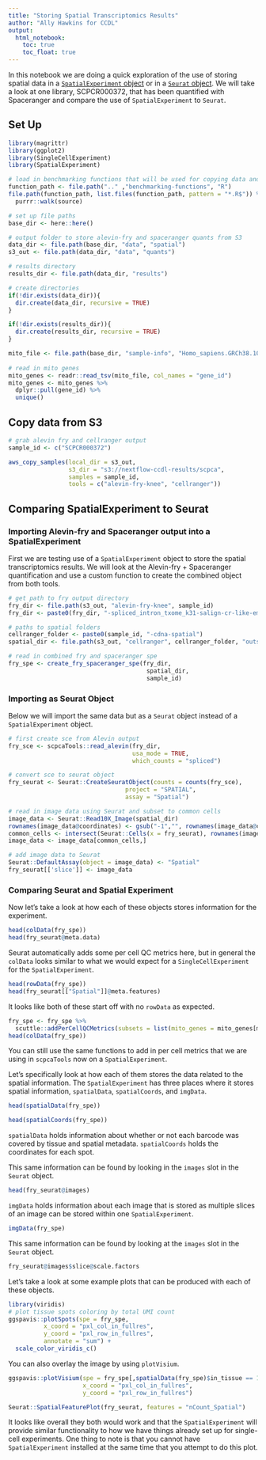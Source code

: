 ```yaml
---
title: "Storing Spatial Transcriptomics Results"
author: "Ally Hawkins for CCDL"
output: 
  html_notebook:
    toc: true
    toc_float: true
---
```


In this notebook we are doing a quick exploration of the use of storing spatial data in a [`SpatialExperiment` object](https://bioconductor.org/packages/release/bioc/vignettes/SpatialExperiment/inst/doc/SpatialExperiment.html#3_Common_operations) or in a [`Seurat` object](https://satijalab.org/seurat/articles/spatial_vignette.html). 
We will take a look at one library, SCPCR000372, that has been quantified with Spaceranger and compare the use of `SpatialExperiment` to `Seurat`.  

## Set Up

```r
library(magrittr)
library(ggplot2)
library(SingleCellExperiment)
library(SpatialExperiment)
```

```r
# load in benchmarking functions that will be used for copying data and generating sample tables
function_path <- file.path(".." ,"benchmarking-functions", "R")
file.path(function_path, list.files(function_path, pattern = "*.R$")) %>%
  purrr::walk(source)
```

```r
# set up file paths 
base_dir <- here::here()

# output folder to store alevin-fry and spaceranger quants from S3
data_dir <- file.path(base_dir, "data", "spatial") 
s3_out <- file.path(data_dir, "data", "quants")

# results directory 
results_dir <- file.path(data_dir, "results")

# create directories
if(!dir.exists(data_dir)){
  dir.create(data_dir, recursive = TRUE)
}

if(!dir.exists(results_dir)){
  dir.create(results_dir, recursive = TRUE)
}
```


```r
mito_file <- file.path(base_dir, "sample-info", "Homo_sapiens.GRCh38.103.mitogenes.txt")
  
# read in mito genes 
mito_genes <- readr::read_tsv(mito_file, col_names = "gene_id")
mito_genes <- mito_genes %>%
  dplyr::pull(gene_id) %>%
  unique()
```

## Copy data from S3

```r
# grab alevin fry and cellranger output
sample_id <- c("SCPCR000372")

aws_copy_samples(local_dir = s3_out,
                 s3_dir = "s3://nextflow-ccdl-results/scpca",
                 samples = sample_id,
                 tools = c("alevin-fry-knee", "cellranger"))
```

## Comparing SpatialExperiment to Seurat

### Importing Alevin-fry and Spaceranger output into a SpatialExperiment

First we are testing use of a `SpatialExperiment` object to store the spatial transcriptomics results. 
We will look at the Alevin-fry + Spaceranger quantification and use a custom function to create the combined object from both tools.

```r
# get path to fry output directory 
fry_dir <- file.path(s3_out, "alevin-fry-knee", sample_id)
fry_dir <- paste0(fry_dir, "-spliced_intron_txome_k31-salign-cr-like-em-knee")

# paths to spatial folders 
cellranger_folder <- paste0(sample_id, "-cdna-spatial")
spatial_dir <- file.path(s3_out, "cellranger", cellranger_folder, "outs", "spatial")
```

```r
# read in combined fry and spaceranger spe 
fry_spe <- create_fry_spaceranger_spe(fry_dir, 
                                       spatial_dir, 
                                       sample_id)
```

### Importing as Seurat Object

Below we will import the same data but as a `Seurat` object instead of a `SpatialExperiment` object. 

```r
# first create sce from Alevin output
fry_sce <- scpcaTools::read_alevin(fry_dir,
                                   usa_mode = TRUE,
                                   which_counts = "spliced")

# convert sce to seurat object 
fry_seurat <- Seurat::CreateSeuratObject(counts = counts(fry_sce),
                                 project = "SPATIAL",
                                 assay = "Spatial")

# read in image data using Seurat and subset to common cells
image_data <- Seurat::Read10X_Image(spatial_dir)
rownames(image_data@coordinates) <- gsub("-1","", rownames(image_data@coordinates))
common_cells <- intersect(Seurat::Cells(x = fry_seurat), rownames(image_data@coordinates))
image_data <- image_data[common_cells,]

# add image data to Seurat
Seurat::DefaultAssay(object = image_data) <- "Spatial"
fry_seurat[['slice']] <- image_data
```


### Comparing Seurat and Spatial Experiment

Now let's take a look at how each of these objects stores information for the experiment. 

```r
head(colData(fry_spe))
head(fry_seurat@meta.data)
```

Seurat automatically adds some per cell QC metrics here, but in general the `colData` looks similar to what we would expect for a `SingleCellExperiment` for the `SpatialExperiment`.

```r
head(rowData(fry_spe))
head(fry_seurat[["Spatial"]]@meta.features)
```

It looks like both of these start off with no `rowData` as expected.

```r
fry_spe <- fry_spe %>%
  scuttle::addPerCellQCMetrics(subsets = list(mito_genes = mito_genes[mito_genes %in% rownames(fry_spe)])) 
head(colData(fry_spe))
```

You can still use the same functions to add in per cell metrics that we are using in `scpcaTools` now on a `SpatialExperiment`. 

Let's specifically look at how each of them stores the data related to the spatial information.
The `SpatialExperiment` has three places where it stores spatial information, `spatialData`, `spatialCoords`, and `imgData`. 

```r
head(spatialData(fry_spe))
```

```r
head(spatialCoords(fry_spe))
```

`spatialData` holds information about whether or not each barcode was covered by tissue and spatial metadata.
`spatialCoords` holds the coordinates for each spot.

This same information can be found by looking in the `images` slot in the `Seurat` object. 

```r
head(fry_seurat@images)
```

`imgData` holds information about each image that is stored as multiple slices of an image can be stored within one `SpatialExperiment`. 

```r
imgData(fry_spe)
```

This same information can be found by looking at the `images` slot in the `Seurat` object. 

```r
fry_seurat@images$slice@scale.factors
```

Let's take a look at some example plots that can be produced with each of these objects.

```r
library(viridis)
# plot tissue spots coloring by total UMI count
ggspavis::plotSpots(spe = fry_spe, 
          x_coord = "pxl_col_in_fullres", 
          y_coord = "pxl_row_in_fullres", 
          annotate = "sum") +
  scale_color_viridis_c()
```
You can also overlay the image by using `plotVisium`. 

```r
ggspavis::plotVisium(spe = fry_spe[,spatialData(fry_spe)$in_tissue == 1],
                     x_coord = "pxl_col_in_fullres",
                     y_coord = "pxl_row_in_fullres")
```

```r
Seurat::SpatialFeaturePlot(fry_seurat, features = "nCount_Spatial")
```

It looks like overall they both would work and that the `SpatialExperiment` will provide similar functionality to how we have things already set up for single-cell experiments. 
One thing to note is that you cannot have `SpatialExperiment` installed at the same time that you attempt to do this plot. 
